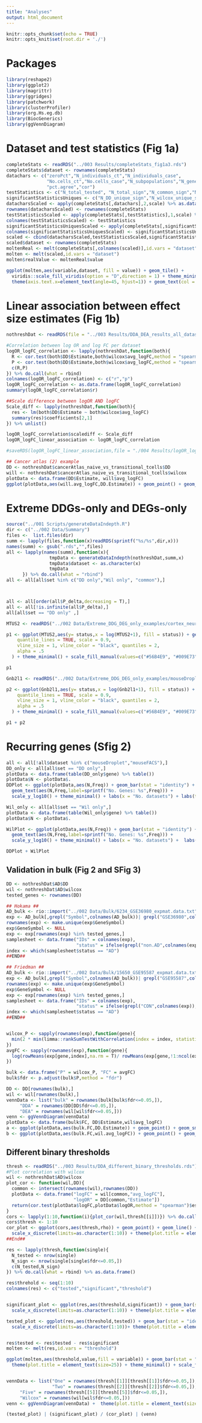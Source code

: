 ```yaml
---
title: "Analyses"
output: html_document
---
```


```r
knitr::opts_chunk$set(echo = TRUE)
knitr::opts_knit$set(root.dir = './')
```

# Packages

```r
library(reshape2)
library(ggplot2)
library(magrittr)
library(ggridges)
library(patchwork)
library(clusterProfiler)
library(org.Hs.eg.db)
library(BiocGenerics)
library(ggVennDiagram)
```

# Dataset and test statistics (Fig 1a)

```r
completeStats <- readRDS("../003 Results/completeStats_fig1a3.rds")
completeStats$dataset <- rownames(completeStats)
datachars <- c("zeroPct","N_individuals_ct","N_individuals_case",
               "No.cells_ct","No.cells_case","N_subpopulations","N_genes","N_cells",
               "pct.agree","cor")
testStatistics <- c("N_total_tested", "N_total_sign","N_common_sign","N_DD_sign","N_wilcox_sign")
significantStatisticsUniques <- c("N_DD_unique_sign","N_wilcox_unique_sign")
datacharsScaled <- apply(completeStats[,datachars],2,scale) %>% as.data.frame()
rownames(datacharsScaled) <- rownames(completeStats)
testStatisticsScaled <- apply(completeStats[,testStatistics],1,scale) %>% as.data.frame() %>% t()
colnames(testStatisticsScaled) <- testStatistics
significantStatisticsUniquesScaled <- apply(completeStats[,significantStatisticsUniques],1,scale) %>% as.data.frame() %>% t()
colnames(significantStatisticsUniquesScaled) <- significantStatisticsUniques
scaled <- cbind(datacharsScaled,testStatisticsScaled,significantStatisticsUniquesScaled)
scaled$dataset <- rownames(completeStats)
moltenReal <- melt(completeStats[,colnames(scaled)],id.vars = "dataset")
molten <- melt(scaled,id.vars = "dataset")
molten$realValue <- moltenReal$value

ggplot(molten,aes(variable,dataset, fill = value)) + geom_tile() +
  viridis::scale_fill_viridis(option = "D",direction = 1) + theme_minimal() +
  theme(axis.text.x=element_text(angle=45, hjust=1)) + geom_text(col = "grey",aes(label = round(realValue, 2)))

```

# Linear association between effect size estimates (Fig 1b)

```r
nothreshDat <- readRDS(file = "../003 Results/DDA_DEA_results_all_datasets.rds")

#Correlation between log OR and log FC per dataset
logOR_logFC_correlation <- lapply(nothreshDat,function(both){
  R <- cor.test(both$DD$Estimate,both$wilcox$avg_logFC,method = "spearman")$estimate
  P <- cor.test(both$DD$Estimate,both$wilcox$avg_logFC,method = "spearman")$p.value
  c(R,P)
}) %>% do.call(what = rbind)
colnames(logOR_logFC_correlation) <- c("r","p")
logOR_logFC_correlation <- as.data.frame(logOR_logFC_correlation)
summary(logOR_logFC_correlation$r)

##Scale difference between logOR AND logFC
Scale_diff <- lapply(nothreshDat,function(both){
  res <- lm(both$DD$Estimate ~ both$wilcox$avg_logFC)
  summary(res)$coefficients[2,1]
}) %>% unlist()

logOR_logFC_correlation$scalediff <- Scale_diff
logOR_logFC_linear_association <- logOR_logFC_correlation

#saveRDS(logOR_logFC_linear_association,file = "./004 Results/logOR_logFC_linear_association.rds" )

## Cancer atlas (2) example
DD <- nothreshDat$cancerAtlas_naive_vs_transitional_tcells$DD
will <- nothreshDat$cancerAtlas_naive_vs_transitional_tcells$wilcox
plotData <- data.frame(DD$Estimate, will$avg_logFC)
ggplot(plotData,aes(will.avg_logFC,DD.Estimate)) + geom_point() + geom_smooth(method = "lm") + theme_minimal() + xlim(-2,2) + ylim(-2,2)

```

# Extreme DDGs-only and DEGs-only

```r
source("../001 Scripts/generateDataIndepth.R")
dir <- c("../002 Data/Summary")
files <-  list.files(dir)
summ <- lapply(files,function(x)readRDS(sprintf("%s/%s",dir,x)))
names(summ) <- gsub(".rds","",files)
all <- lapply(names(summ),function(x){
                tmpData <- generateDataIndepth(nothreshDat,summ,x)
                tmpData$dataset <- as.character(x)
                tmpData
      }) %>% do.call(what = "rbind")
all <- all[all$set %in% c("DD only","Wil only", "common"),]



all <- all[order(all$P_delta,decreasing = T),]
all <- all[!is.infinite(all$P_delta),]
all[all$set == "DD only" ,]
```


```r
MTUS2 <- readRDS("../002 Data/Extreme_DDG_DEG_only_examples/cortex_neurons_MTUS2.rds")

p1 <- ggplot(MTUS2,aes(y= status,x = log(MTUS2+1), fill = status)) + geom_density_ridges(
    quantile_lines = TRUE, scale = 0.9,
    vline_size = 1, vline_color = "black", quantiles = 2,
    alpha = .5 
  ) + theme_minimal() + scale_fill_manual(values=c("#56B4E9", "#009E73")) + theme(legend.position = "top")

p1

Gnb2l1 <- readRDS("../002 Data/Extreme_DDG_DEG_only_examples/mouseDroplet_Gnb2l1.rds")

p2 <- ggplot(Gnb2l1,aes(y= status,x = log(Gnb2l1+1), fill = status)) + geom_density_ridges(
    quantile_lines = TRUE, scale = 0.9,
    vline_size = 1, vline_color = "black", quantiles = 2,
    alpha = .5 
  ) + theme_minimal() + scale_fill_manual(values=c("#56B4E9", "#009E73")) + theme(legend.position = "top")

p1 + p2
```

# Recurring genes (Sfig 2)

```r
all <- all[!all$dataset %in% c("mouseDroplet","mouseFACS"),]
DD_only <- all[all$set == "DD only",]
plotData <- data.frame(table(DD_only$gene) %>% table())
plotData$N <- plotData$.
DDPlot <- ggplot(plotData,aes(N,Freq)) + geom_bar(stat = "identity") +
  geom_text(aes(N,Freq,label=sprintf("No. Genes: %s",Freq))) + 
  scale_y_log10() + theme_minimal() + labs(x = "No. datasets") + labs(title = "a") + theme(plot.title = element_text(size=25))

Wil_only <- all[all$set == "Wil only",]
plotData <- data.frame(table(Wil_only$gene) %>% table())
plotData$N <- plotData$.

WilPlot <- ggplot(plotData,aes(N,Freq)) + geom_bar(stat = "identity") +
  geom_text(aes(N,Freq,label=sprintf("No. Genes: %s",Freq))) + 
  scale_y_log10() + theme_minimal() + labs(x = "No. datasets") +  labs(title = "b") + theme(plot.title = element_text(size=25))

DDPlot + WilPlot
```

## Validation in bulk (Fig 2 and SFig 3)

```r
DD <- nothreshDat$AD$DD
wil <- nothreshDat$AD$wilcox
tested_genes <- rownames(DD)

## Hokama ##
AD_bulk <- rio::import("../002 Data/Bulk/6234_GSE36980_expmat.data.txt")
exp <- AD_bulk[,grepl("Symbol",colnames(AD_bulk))| grepl("GSE36980",colnames(AD_bulk))]
rownames(exp) <- make.unique(exp$GeneSymbol)
exp$GeneSymbol <- NULL
exp <- exp[rownames(exp) %in% tested_genes,]
samplesheet <- data.frame("IDs" = colnames(exp),
                          "status" = ifelse(grepl("non.AD",colnames(exp)),"Control","AD"))
index <- which(samplesheet$status == "AD")
##END##

## Friedman ##
AD_bulk <- rio::import("../002 Data/Bulk/15650_GSE95587_expmat.data.txt")
exp <- AD_bulk[,grepl("Symbol",colnames(AD_bulk))| grepl("GSE95587",colnames(AD_bulk))]
rownames(exp) <- make.unique(exp$GeneSymbol)
exp$GeneSymbol <- NULL
exp <- exp[rownames(exp) %in% tested_genes,]
samplesheet <- data.frame("IDs" = colnames(exp),
                          "status" = ifelse(grepl("CON",colnames(exp)),"Control","AD"))
index <- which(samplesheet$status == "AD")
##END##


wilcox_P <- sapply(rownames(exp),function(gene){
  min(2 * min(limma::rankSumTestWithCorrelation(index = index, statistics = exp[gene,])), 1)
})
avgFC <- sapply(rownames(exp),function(gene){
  log(rowMeans(exp[gene,index],na.rm = T)/ rowMeans(exp[gene,!1:ncol(exp) %in% index],na.rm = T))
})

bulk <- data.frame("P" = wilcox_P, "FC" = avgFC)
bulk$fdr <- p.adjust(bulk$P,method = "fdr")

DD <- DD[rownames(bulk),]
wil <- wil[rownames(bulk),]
vennData <- list("bulk" = rownames(bulk[bulk$fdr<=0.05,]),
     "DDA" = rownames(DD[DD$fdr<=0.05,]),
     "DEA" = rownames(wil[wil$fdr<=0.05,]))
venn <- ggVennDiagram(vennData)
plotData <- data.frame(bulk$FC, DD$Estimate,wil$avg_logFC)
a <- ggplot(plotData,aes(bulk.FC,DD.Estimate)) + geom_point() + geom_smooth(method="lm") + geom_hline(yintercept = 0) + geom_vline(xintercept = 0) + theme_minimal() + ylim(-4,4) + xlim(-0.50,0.50)
b <- ggplot(plotData,aes(bulk.FC,wil.avg_logFC)) + geom_point() + geom_smooth(method="lm") + geom_hline(yintercept = 0) + geom_vline(xintercept = 0) + theme_minimal() + ylim(-2.5,2.5) + xlim(-0.50,0.50)
```

## Different binary thresholds

```r
thresh <- readRDS("../003 Results/DDA_different_binary_thresholds.rds")
#Plot correlation with wilcox
wil <- nothreshDat$AD$wilcox
plot_cor <- function(wil,DD){
  common <- intersect(rownames(wil),rownames(DD))
  plotData <- data.frame("logFC" = wil[common,"avg_logFC"],
                         "logOR" = DD[common,"Estimate"])
  return(cor.test(plotData$logFC,plotData$logOR,method = "spearman")$estimate)
}
cors <- lapply(1:10,function(i){plot_cor(wil,thresh[[i]])}) %>% do.call(what = rbind) %>% as.data.frame()
cors$thresh <- 1:10
cor_plot <- ggplot(cors,aes(thresh,rho)) + geom_point() + geom_line() +
  scale_x_discrete(limits=as.character(1:10)) + theme(plot.title = element_text(size=25)) + labs(title = "c") + ylim(0.5,1)
##End##

res <- lapply(thresh,function(single){
  N_tested <- nrow(single)
  N_sign <- nrow(single[single$fdr<=0.05,])
  c(N_tested,N_sign)
}) %>% do.call(what = rbind) %>% as.data.frame()

res$threhold <- seq(1:10)
colnames(res) <- c("tested","significant","threshold")


significant_plot <- ggplot(res,aes(threshold,significant)) + geom_bar(stat = "identity") +
  scale_x_discrete(limits=as.character(1:10)) + theme(plot.title = element_text(size=25))+ labs(title = "b")

tested_plot <- ggplot(res,aes(threshold,tested)) + geom_bar(stat = "identity") +
  scale_x_discrete(limits=as.character(1:10))+ theme(plot.title = element_text(size=25)) + labs(title = "a")


res$tested <- res$tested - res$significant
molten <- melt(res,id.vars = "threshold")

ggplot(molten,aes(threshold,value,fill = variable)) + geom_bar(stat = "identity") + scale_x_discrete(limits=as.character(1:10)) +
  theme(plot.title = element_text(size=25)) + theme_minimal() + scale_fill_manual(values = c("#046C9A","#D69C4E"))


vennData <- list("One" = rownames(thresh[[1]][thresh[[1]]$fdr<=0.05,]),
                 "Two" = rownames(thresh[[2]][thresh[[2]]$fdr<=0.05,]),
     "Five" = rownames(thresh[[5]][thresh[[5]]$fdr<=0.05,]),
     "Wilcox" = rownames(wil[wil$fdr<=0.05,]))
venn <- ggVennDiagram(vennData) +  theme(plot.title = element_text(size=25)) + labs(title = "d")

(tested_plot) | (significant_plot) / (cor_plot) | (venn)
```

